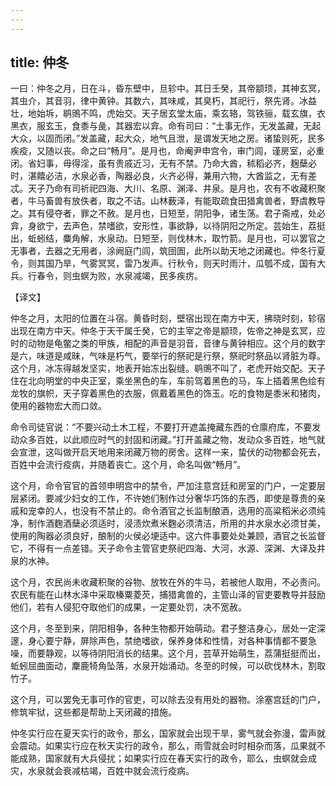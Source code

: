 ```yaml
---
---
---
```

title: 仲冬
---



一曰：仲冬之月，日在斗，昏东壁中，旦轸中。其日壬癸，其帝颛顼，其神玄冥，其虫介，其音羽，律中黄钟。其数六，其味咸，其臭朽，其祀行，祭先肾。冰益壮，地始坼，鹖鴠不鸣，虎始交。天子居玄堂太庙，乘玄辂，驾铁骊，载玄旗，衣黑衣，服玄玉，食黍与彘，其器宏以弇。命有司曰：“土事无作，无发盖藏，无起大众，以固而闭。”发盖藏，起大众，地气且泄，是谓发天地之房。诸蛰则死，民多疾疫，又随以丧。命之曰“畅月”。是月也，命阉尹申宫令，审门闾，谨房室，必重闭。省妇事，毋得淫，虽有贵戚近习，无有不禁。乃命大酋，秫稻必齐，麹蘖必时，湛饎必洁，水泉必香，陶器必良，火齐必得，兼用六物，大酋监之，无有差忒。天子乃命有司祈祀四海、大川、名原、渊泽、井泉。是月也，农有不收藏积聚者，牛马畜兽有放佚者，取之不诘。山林薮泽，有能取疏食田猎禽兽者，野虞教导之。其有侵夺者，罪之不赦。是月也，日短至，阴阳争，诸生荡。君子斋戒，处必弇，身欲宁，去声色，禁嗜欲，安形性，事欲静，以待阴阳之所定。芸始生，荔挺出，蚯蚓结，麋角解，水泉动。日短至，则伐林木，取竹箭。是月也，可以罢官之无事者，去器之无用者，涂阙庭门闾，筑囹圄，此所以助天地之闭藏也。仲冬行夏令，则其国乃旱，气雾冥冥，雷乃发声。行秋令，则天时雨汁，瓜瓠不成，国有大兵。行春令，则虫螟为败，水泉减竭，民多疾疠。

【译文】

仲冬之月，太阳的位置在斗宿。黄昏时刻，壁宿出现在南方中天，拂晓时刻，轸宿出现在南方中天。仲冬于天干属壬癸，它的主宰之帝是颛顼，佐帝之神是玄冥，应时的动物是龟鳖之类的甲族，相配的声音是羽音，音律与黄钟相应。这个月的数字是六，味道是咸昧，气味是朽气，要举行的祭祀是行祭，祭祀时祭品以肾脏为尊。这个月，冰冻得越发坚实，地表开始冻出裂缝。鹖鴠不叫了，老虎开始交配。天子住在北向明堂的中央正室，乘坐黑色的车，车前驾着黑色的马，车上插着黑色绘有龙牧的旗帜，天子穿着黑色的衣服，佩戴着黑色的饰玉。吃的食物是黍米和猪肉，使用的器物宏大而口敛。

命令司徒官说：“不要兴动土木工程，不要打开遮盖掩藏东西的仓廪府库，不要发动众多百姓，以此顺应时气的封固和闭藏。”打开盖藏之物，发动众多百姓，地气就会宣泄，这叫做开启天地用来闭藏万物的房舍。这样一来，蛰伏的动物都会死去，百姓中会流行疫病，并随着丧亡。这个月，命名叫做“畅月”。

这个月，命令官官的首领申明宫中的禁令，严加注意宫廷和房室的门户，一定要层层紧闭。要减少妇女的工作，不许她们制作过分奢华巧饰的东西，即使是尊贵的亲戚和宠幸的人，也没有不禁止的。命令酒官之长监制酿酒，选用的高粱稻米必须纯净，制作酒麴酒蘖必须适时，浸渍炊煮米麴必须清洁，所用的井水泉水必须甘美，使用的陶器必须良好，酿制的火侯必埂适中。这六件事要处处兼顾，酒官之长监督它，不得有一点差错。天子命令主管官吏祭祀四海、大河，水源、深渊、大译及井泉的水神。

这个月，农民尚未收藏积聚的谷物、放牧在外的牛马，若被他人取用，不必责问。农民有能在山林水泽中采取榛粟菱芡，捕猎禽兽的，主管山泽的官吏要教导并鼓励他们，若有人侵犯夺取他们的成果，一定要处罚，决不宽赦。

这个月，冬至到来，阴阳相争，各种生物都开始萌动。君子整洁身心，居处一定深邃，身心要宁静，屏除声色，禁绝嗜欲，保养身体和性情，对各种事情都不要急噪，而要静观，以等待阴阳消长的结果。这个月，芸草开始萌生，荔蒲挺挺而出，蚯蚓屈曲面动，麇鹿犄角坠落，水泉开始涌动。冬至的时候，可以砍伐林木，割取竹子。

这个月，可以罢免无事可作的官吏，可以除去没有用处的器物。涂塞宫廷的门户，修筑牢狱，这些都是帮助上天闭藏的措施。

仲冬实行应在夏天实行的政令，那幺，国家就会出现干旱，雾气就会弥漫，雷声就会震动。如果实行应在秋天实行的政令，那么，雨雪就会时时相杂而落，瓜果就不能成熟，国家就有大兵侵扰；如果实行应在春天实行的政令，耶么，虫螟就会成灾，水泉就会衰减枯竭，百姓中就会流行疫病。